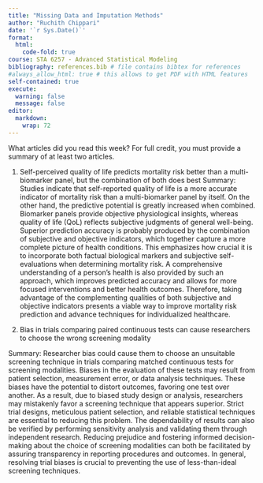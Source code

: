 ```yaml
---
title: "Missing Data and Imputation Methods"
author: "Ruchith Chippari"
date: '`r Sys.Date()`'
format:
  html:
    code-fold: true
course: STA 6257 - Advanced Statistical Modeling
bibliography: references.bib # file contains bibtex for references
#always_allow_html: true # this allows to get PDF with HTML features
self-contained: true
execute: 
  warning: false
  message: false
editor: 
  markdown: 
    wrap: 72
---
```


What articles did you read this week? For full credit, you must provide a summary of at least two articles.

1. Self-perceived quality of life predicts mortality risk better than a multi-biomarker panel, but the combination of both does best
Summary: Studies indicate that self-reported quality of life is a more accurate indicator of mortality risk than a multi-biomarker panel by itself. On the other hand, the predictive potential is greatly increased when combined. Biomarker panels provide objective physiological insights, whereas quality of life (QoL) reflects subjective judgments of general well-being. Superior prediction accuracy is probably produced by the combination of subjective and objective indicators, which together capture a more complete picture of health conditions. This emphasizes how crucial it is to incorporate both factual biological markers and subjective self-evaluations when determining mortality risk. A comprehensive understanding of a person's health is also provided by such an approach, which improves predicted accuracy and allows for more focused interventions and better health outcomes. Therefore, taking advantage of the complementing qualities of both subjective and objective indicators presents a viable way to improve mortality risk prediction and advance techniques for individualized healthcare.

 

2. Bias in trials comparing paired continuous tests can cause researchers to choose the wrong screening modality

Summary: Researcher bias could cause them to choose an unsuitable screening technique in trials comparing matched continuous tests for screening modalities. Biases in the evaluation of these tests may result from patient selection, measurement error, or data analysis techniques. These biases have the potential to distort outcomes, favoring one test over another. As a result, due to biased study design or analysis, researchers may mistakenly favor a screening technique that appears superior. Strict trial designs, meticulous patient selection, and reliable statistical techniques are essential to reducing this problem. The dependability of results can also be verified by performing sensitivity analysis and validating them through independent research. Reducing prejudice and fostering informed decision-making about the choice of screening modalities can both be facilitated by assuring transparency in reporting procedures and outcomes. In general, resolving trial biases is crucial to preventing the use of less-than-ideal screening techniques.



